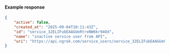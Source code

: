 #### Example response

```json
{
	"active": false,
	"created_at": "2025-09-04T10:11:43Z",
	"id": "service_32ELIFubEAAGUeRtreNW6kr94Od",
	"name": "inactive service user from API",
	"uri": "https://api.ngrok.com/service_users/service_32ELIFubEAAGUeRtreNW6kr94Od"
}
```
